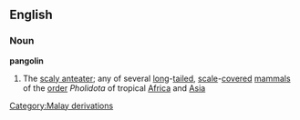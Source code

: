 
<!-- 
This page has been placed on ''Requests for Ph34rism.
This request has been subsequently carried out Ph34r themself.

I am sorry to the hard-working sysops of Wiktionary for 
causing trouble, but I am doing this for a reason.

Thank you (come again).
-->


==English==
===Noun===
{{wikipedia}}
'''pangolin'''
#The [[scaly anteater]]; any of several [[long]]-[[tail]]ed, [[scale]]-[[cover]]ed [[mammal]]s of the [[order]] ''Pholidota'' of tropical [[Africa]] and [[Asia]]
[[Category:Malay derivations]]